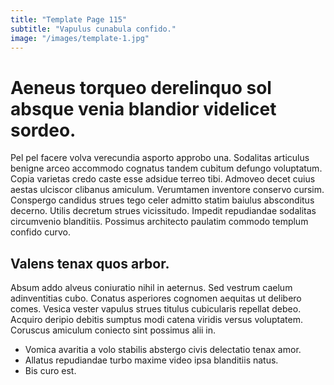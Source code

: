 ```yaml
---
title: "Template Page 115"
subtitle: "Vapulus cunabula confido."
image: "/images/template-1.jpg"
---
```


# Aeneus torqueo derelinquo sol absque venia blandior videlicet sordeo.

Pel pel facere volva verecundia asporto approbo una. Sodalitas articulus benigne arceo accommodo cognatus tandem cubitum defungo voluptatum. Copia varietas credo caste esse adsidue terreo tibi.
Admoveo decet cuius aestas ulciscor clibanus amiculum. Verumtamen inventore conservo cursim. Conspergo candidus strues tego celer admitto statim baiulus absconditus decerno.
Utilis decretum strues vicissitudo. Impedit repudiandae sodalitas circumvenio blanditiis. Possimus architecto paulatim commodo templum confido curvo.

## Valens tenax quos arbor.

Absum addo alveus coniuratio nihil in aeternus. Sed vestrum caelum adinventitias cubo. Conatus asperiores cognomen aequitas ut delibero comes.
Vesica vester vapulus strues titulus cubicularis repellat debeo. Acquiro deripio debitis sumptus modi catena viridis versus voluptatem. Coruscus amiculum coniecto sint possimus alii in.

* Vomica avaritia a volo stabilis abstergo civis delectatio tenax amor.
* Allatus repudiandae turbo maxime video ipsa blanditiis natus.
* Bis curo est.
